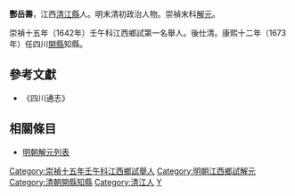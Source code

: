 '''酆岳壽'''，江西[[清江縣|清江縣]]人。明末清初政治人物。崇禎末科[[解元|解元]]。

崇禎十五年（1642年）壬午科江西鄉試第一名舉人。後仕清。康熙十二年（1673年）任四川[[開縣|開縣]]知縣。

==參考文獻==
*《四川通志》

==相關條目==
*[[明朝解元列表|明朝解元列表]]

{{DEFAULTSORT:Feng}}
[[Category:崇禎十五年壬午科江西鄉試舉人|Category:崇禎十五年壬午科江西鄉試舉人]]
[[Category:明朝江西鄉試解元|Category:明朝江西鄉試解元]]
[[Category:清朝開縣知縣|Category:清朝開縣知縣]]
[[Category:清江人|Category:清江人]]
[[Category:酆姓|Y]]